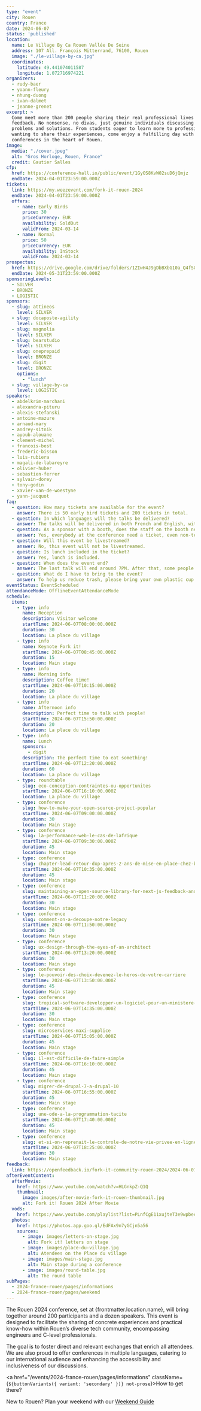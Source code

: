```yaml
---
type: "event"
city: Rouen
country: France
date: 2024-06-07
status: 'published'
location:
  name: Le Village By Ca Rouen Vallée De Seine
  address: 107 All. François Mitterrand, 76100, Rouen
  image: "./le-village-by-ca.jpg"
  coordinates: 
    latitude: 49.441074011587
    longitude: 1.072716974221
organizers:
  - rudy-baer
  - yoann-fleury
  - nhung-duong
  - ivan-dalmet
  - jeanne-grenet
excerpt: >
  Come meet more than 200 people sharing their real professional lives and
  feedback. No nonsense, no divas, just genuine individuals discussing real
  problems and solutions. From students eager to learn more to professionals
  wanting to share their experiences, come enjoy a fulfilling day with a dozen
  conferences in the heart of Rouen.
image:
  media: "./cover.jpeg"
  alt: "Gros Horloge, Rouen, France"
  credit: Gautier Salles
cfp:
  href: https://conference-hall.io/public/event/1GyOS8KvW02suD6jQmjz
  endDate: 2024-04-01T23:59:00.000Z
tickets:
  link: https://my.weezevent.com/fork-it-rouen-2024
  endDate: 2024-04-01T23:59:00.000Z
  offers:
    - name: Early Birds
      price: 30
      priceCurrency: EUR
      availability: SoldOut
      validFrom: 2024-03-14
    - name: Normal
      price: 50
      priceCurrency: EUR
      availability: InStock
      validFrom: 2024-03-14
prospectus:
  href: https://drive.google.com/drive/folders/1ZIwH4J9gDbBXbG10a_Q4fSGwx0DFqXpk?usp=sharing
  endDate: 2024-05-31T23:59:00.000Z
sponsoringLevels:
  - SILVER
  - BRONZE
  - LOGISTIC
sponsors:
  - slug: attineos
    level: SILVER
  - slug: docaposte-agility
    level: SILVER
  - slug: magnolia
    level: SILVER
  - slug: bearstudio
    level: SILVER
  - slug: oneprepaid
    level: BRONZE
  - slug: digit
    level: BRONZE
    options:
      - "lunch"
  - slug: village-by-ca
    level: LOGISTIC
speakers:
  - abdelkrim-marchani
  - alexandra-pituru
  - alexis-stefanski
  - antoine-mazure
  - arnaud-mary
  - andrey-sitnik
  - ayoub-alouane
  - clement-michel
  - francois-best
  - frederic-bisson
  - luis-rubiera
  - magali-de-labareyre
  - olivier-huber
  - sebastien-ferrer
  - sylvain-dorey
  - tony-godin
  - xavier-van-de-woestyne
  - yann-jacquot
faq:
  - question: How many tickets are available for the event?
    answer: There is 50 early bird tickets and 200 tickets in total.
  - question: In which languages will the talks be delivered?
    answer: The talks will be delivered in both French and English, with live transcription and translation provided.
  - question: As a sponsor with a booth, does the staff on the booth need tickets?
    answer: Yes, everybody at the conference need a ticket, even non-tech people that are on booths.
  - question: Will this event be livestreamed?
    answer: No, this event will not be livestreamed.
  - question: Is lunch included in the ticket?
    answer: Yes, lunch is included.
  - question: When does the event end?
    answer: The last talk will end around 7PM. After that, some people will stay for a drink on the terrace and then in the bars below or in town.
  - question: What do I have to bring to the event?
    answer: To help us reduce trash, please bring your own plastic cup (we all have a lot at home) or reusable water bottle to the event.
eventStatus: EventScheduled
attendanceMode: OfflineEventAttendanceMode
schedule:
  items:
    - type: info
      name: Reception
      description: Visitor welcome
      startTime: 2024-06-07T08:00:00.000Z
      duration: 30
      location: La place du village
    - type: info
      name: Keynote Fork it!
      startTime: 2024-06-07T08:45:00.000Z
      duration: 15
      location: Main stage
    - type: info
      name: Morning info
      description: Coffee time!
      startTime: 2024-06-07T10:15:00.000Z
      duration: 20
      location: La place du village
    - type: info
      name: Afternoon info
      description: Perfect time to talk with people!
      startTime: 2024-06-07T15:50:00.000Z
      duration: 20
      location: La place du village
    - type: info
      name: Lunch
      sponsors:
        - digit
      description: The perfect time to eat something!
      startTime: 2024-06-07T12:20:00.000Z
      duration: 60
      location: La place du village
    - type: roundtable
      slug: eco-conception-contraintes-ou-opportunites
      startTime: 2024-06-07T16:10:00.000Z
      location: La place du village
    - type: conference
      slug: how-to-make-your-open-source-project-popular
      startTime: 2024-06-07T09:00:00.000Z
      duration: 30
      location: Main stage
    - type: conference
      slug: la-performance-web-le-cas-de-lafrique
      startTime: 2024-06-07T09:30:00.000Z
      duration: 45
      location: Main stage
    - type: conference
      slug: chapter-lead-retour-dxp-apres-2-ans-de-mise-en-place-chez-bforbank
      startTime: 2024-06-07T10:35:00.000Z
      duration: 45
      location: Main stage
    - type: conference
      slug: maintaining-an-open-source-library-for-next-js-feedback-and-tips
      startTime: 2024-06-07T11:20:00.000Z
      duration: 30
      location: Main stage
    - type: conference
      slug: comment-on-a-decoupe-notre-legacy
      startTime: 2024-06-07T11:50:00.000Z
      duration: 30
      location: Main stage
    - type: conference
      slug: ux-design-through-the-eyes-of-an-architect
      startTime: 2024-06-07T13:20:00.000Z
      duration: 30
      location: Main stage
    - type: conference
      slug: le-pouvoir-des-choix-devenez-le-heros-de-votre-carriere
      startTime: 2024-06-07T13:50:00.000Z
      duration: 45
      location: Main stage
    - type: conference
      slug: tropical-software-developper-un-logiciel-pour-un-ministere-dasie-du-sud-est
      startTime: 2024-06-07T14:35:00.000Z
      duration: 30
      location: Main stage
    - type: conference
      slug: microservices-maxi-supplice
      startTime: 2024-06-07T15:05:00.000Z
      duration: 45
      location: Main stage
    - type: conference
      slug: il-est-difficile-de-faire-simple
      startTime: 2024-06-07T16:10:00.000Z
      duration: 45
      location: Main stage
    - type: conference
      slug: migrer-de-drupal-7-a-drupal-10
      startTime: 2024-06-07T16:55:00.000Z
      duration: 45
      location: Main stage
    - type: conference
      slug: une-ode-a-la-programmation-tacite
      startTime: 2024-06-07T17:40:00.000Z
      duration: 45
      location: Main stage
    - type: conference
      slug: et-si-on-reprenait-le-controle-de-notre-vie-privee-en-ligne
      startTime: 2024-06-07T18:25:00.000Z
      duration: 30
      location: Main stage
feedback:
  link: https://openfeedback.io/fork-it-community-rouen-2024/2024-06-07
afterEventContent:
  afterMovie:
    href: https://www.youtube.com/watch?v=HLGnkpZ-Q1Q
    thumbnail:
      image: images/after-movie-fork-it-rouen-thumbnail.jpg
      alt: Fork it! Rouen 2024 After Movie
  vods:
    href: https://www.youtube.com/playlist?list=PLnfCgE11xujteT3e9wpbecCiXp446UIlK
  photos:
    href: https://photos.app.goo.gl/EdFAx9n7yGCjn5a56
    sources:
      - image: images/letters-on-stage.jpg
        alt: Fork it! letters on stage
      - image: images/place-du-village.jpg
        alt: Atendees on the Place du village
      - image: images/main-stage.jpg
        alt: Main stage during a conference
      - image: images/round-table.jpg
        alt: The round table
subPages:
  - 2024-france-rouen/pages/informations
  - 2024-france-rouen/pages/weekend
---
```



The Rouen 2024 conference, set at {frontmatter.location.name},
will bring together around 200 participants and a dozen speakers. This event
is designed to facilitate the sharing of concrete experiences and practical
know-how within Rouen’s diverse tech community, encompassing engineers and
C-level professionals.

The goal is to foster direct and relevant exchanges
that enrich all attendees. We are also proud to offer conferences in
multiple languages, catering to our international audience and enhancing
the accessibility and inclusiveness of our discussions.

<a href="/events/2024-france-rouen/pages/informations" className={`${buttonVariants({ variant: 'secondary' })} not-prose`}>How to get there?</a>

New to Rouen? Plan your weekend with our [Weekend Guide](/events/2024-france-rouen/pages/weekend)
